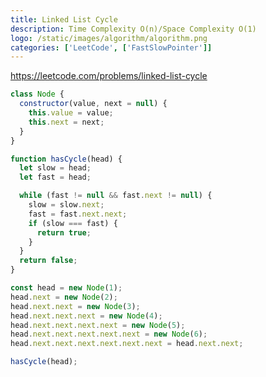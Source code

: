 ```yaml
---
title: Linked List Cycle
description: Time Complexity O(n)/Space Complexity O(1)
logo: /static/images/algorithm/algorithm.png
categories: ['LeetCode', ['FastSlowPointer']]
---
```


https://leetcode.com/problems/linked-list-cycle

```js
class Node {
  constructor(value, next = null) {
    this.value = value;
    this.next = next;
  }
}

function hasCycle(head) {
  let slow = head;
  let fast = head;

  while (fast != null && fast.next != null) {
    slow = slow.next;
    fast = fast.next.next;
    if (slow === fast) {
      return true;
    }
  }
  return false;
}

const head = new Node(1);
head.next = new Node(2);
head.next.next = new Node(3);
head.next.next.next = new Node(4);
head.next.next.next.next = new Node(5);
head.next.next.next.next.next = new Node(6);
head.next.next.next.next.next.next = head.next.next;

hasCycle(head);
```
